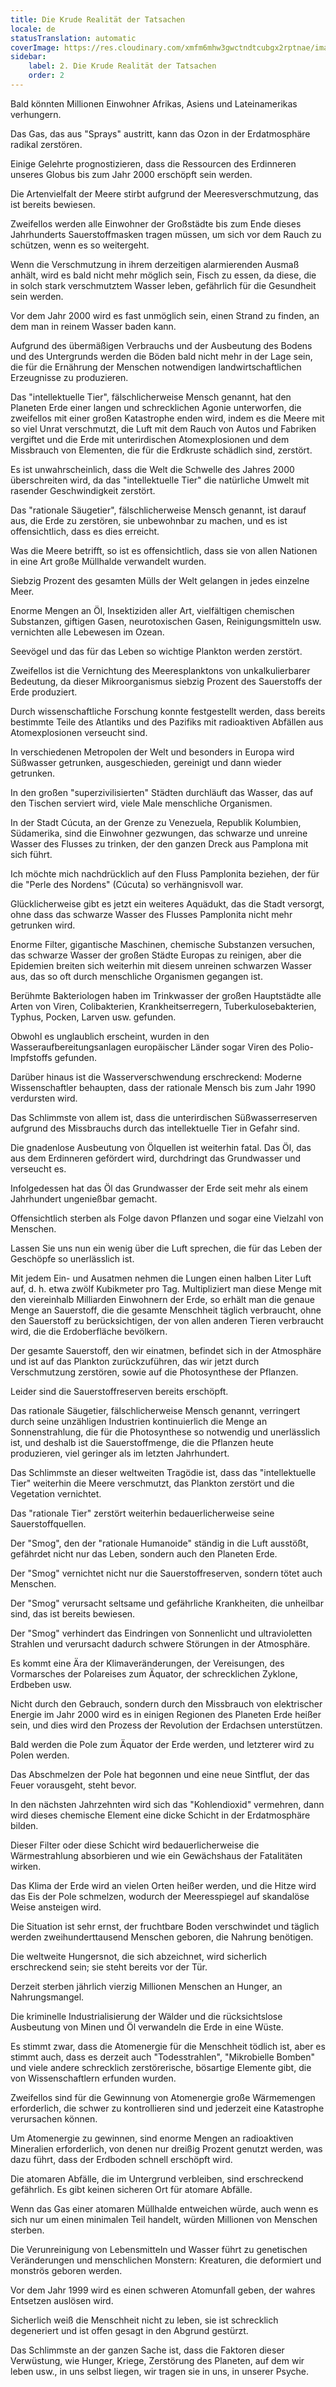 ```yaml
---
title: Die Krude Realität der Tatsachen
locale: de
statusTranslation: automatic
coverImage: https://res.cloudinary.com/xmfm6mhw3gwctndtcubgx2rptnae/image/upload/v1741354419/small_cover_la_gran_rebelion_28716e29d2.webp
sidebar:
    label: 2. Die Krude Realität der Tatsachen
    order: 2
---
```

Bald könnten Millionen Einwohner Afrikas, Asiens und Lateinamerikas verhungern.

Das Gas, das aus "Sprays" austritt, kann das Ozon in der Erdatmosphäre radikal zerstören.

Einige Gelehrte prognostizieren, dass die Ressourcen des Erdinneren unseres Globus bis zum Jahr 2000 erschöpft sein werden.

Die Artenvielfalt der Meere stirbt aufgrund der Meeresverschmutzung, das ist bereits bewiesen.

Zweifellos werden alle Einwohner der Großstädte bis zum Ende dieses Jahrhunderts Sauerstoffmasken tragen müssen, um sich vor dem Rauch zu schützen, wenn es so weitergeht.

Wenn die Verschmutzung in ihrem derzeitigen alarmierenden Ausmaß anhält, wird es bald nicht mehr möglich sein, Fisch zu essen, da diese, die in solch stark verschmutztem Wasser leben, gefährlich für die Gesundheit sein werden.

Vor dem Jahr 2000 wird es fast unmöglich sein, einen Strand zu finden, an dem man in reinem Wasser baden kann.

Aufgrund des übermäßigen Verbrauchs und der Ausbeutung des Bodens und des Untergrunds werden die Böden bald nicht mehr in der Lage sein, die für die Ernährung der Menschen notwendigen landwirtschaftlichen Erzeugnisse zu produzieren.

Das "intellektuelle Tier", fälschlicherweise Mensch genannt, hat den Planeten Erde einer langen und schrecklichen Agonie unterworfen, die zweifellos mit einer großen Katastrophe enden wird, indem es die Meere mit so viel Unrat verschmutzt, die Luft mit dem Rauch von Autos und Fabriken vergiftet und die Erde mit unterirdischen Atomexplosionen und dem Missbrauch von Elementen, die für die Erdkruste schädlich sind, zerstört.

Es ist unwahrscheinlich, dass die Welt die Schwelle des Jahres 2000 überschreiten wird, da das "intellektuelle Tier" die natürliche Umwelt mit rasender Geschwindigkeit zerstört.

Das "rationale Säugetier", fälschlicherweise Mensch genannt, ist darauf aus, die Erde zu zerstören, sie unbewohnbar zu machen, und es ist offensichtlich, dass es dies erreicht.

Was die Meere betrifft, so ist es offensichtlich, dass sie von allen Nationen in eine Art große Müllhalde verwandelt wurden.

Siebzig Prozent des gesamten Mülls der Welt gelangen in jedes einzelne Meer.

Enorme Mengen an Öl, Insektiziden aller Art, vielfältigen chemischen Substanzen, giftigen Gasen, neurotoxischen Gasen, Reinigungsmitteln usw. vernichten alle Lebewesen im Ozean.

Seevögel und das für das Leben so wichtige Plankton werden zerstört.

Zweifellos ist die Vernichtung des Meeresplanktons von unkalkulierbarer Bedeutung, da dieser Mikroorganismus siebzig Prozent des Sauerstoffs der Erde produziert.

Durch wissenschaftliche Forschung konnte festgestellt werden, dass bereits bestimmte Teile des Atlantiks und des Pazifiks mit radioaktiven Abfällen aus Atomexplosionen verseucht sind.

In verschiedenen Metropolen der Welt und besonders in Europa wird Süßwasser getrunken, ausgeschieden, gereinigt und dann wieder getrunken.

In den großen "superzivilisierten" Städten durchläuft das Wasser, das auf den Tischen serviert wird, viele Male menschliche Organismen.

In der Stadt Cúcuta, an der Grenze zu Venezuela, Republik Kolumbien, Südamerika, sind die Einwohner gezwungen, das schwarze und unreine Wasser des Flusses zu trinken, der den ganzen Dreck aus Pamplona mit sich führt.

Ich möchte mich nachdrücklich auf den Fluss Pamplonita beziehen, der für die "Perle des Nordens" (Cúcuta) so verhängnisvoll war.

Glücklicherweise gibt es jetzt ein weiteres Aquädukt, das die Stadt versorgt, ohne dass das schwarze Wasser des Flusses Pamplonita nicht mehr getrunken wird.

Enorme Filter, gigantische Maschinen, chemische Substanzen versuchen, das schwarze Wasser der großen Städte Europas zu reinigen, aber die Epidemien breiten sich weiterhin mit diesem unreinen schwarzen Wasser aus, das so oft durch menschliche Organismen gegangen ist.

Berühmte Bakteriologen haben im Trinkwasser der großen Hauptstädte alle Arten von Viren, Colibakterien, Krankheitserregern, Tuberkulosebakterien, Typhus, Pocken, Larven usw. gefunden.

Obwohl es unglaublich erscheint, wurden in den Wasseraufbereitungsanlagen europäischer Länder sogar Viren des Polio-Impfstoffs gefunden.

Darüber hinaus ist die Wasserverschwendung erschreckend: Moderne Wissenschaftler behaupten, dass der rationale Mensch bis zum Jahr 1990 verdursten wird.

Das Schlimmste von allem ist, dass die unterirdischen Süßwasserreserven aufgrund des Missbrauchs durch das intellektuelle Tier in Gefahr sind.

Die gnadenlose Ausbeutung von Ölquellen ist weiterhin fatal. Das Öl, das aus dem Erdinneren gefördert wird, durchdringt das Grundwasser und verseucht es.

Infolgedessen hat das Öl das Grundwasser der Erde seit mehr als einem Jahrhundert ungenießbar gemacht.

Offensichtlich sterben als Folge davon Pflanzen und sogar eine Vielzahl von Menschen.

Lassen Sie uns nun ein wenig über die Luft sprechen, die für das Leben der Geschöpfe so unerlässlich ist.

Mit jedem Ein- und Ausatmen nehmen die Lungen einen halben Liter Luft auf, d. h. etwa zwölf Kubikmeter pro Tag. Multipliziert man diese Menge mit den viereinhalb Milliarden Einwohnern der Erde, so erhält man die genaue Menge an Sauerstoff, die die gesamte Menschheit täglich verbraucht, ohne den Sauerstoff zu berücksichtigen, der von allen anderen Tieren verbraucht wird, die die Erdoberfläche bevölkern.

Der gesamte Sauerstoff, den wir einatmen, befindet sich in der Atmosphäre und ist auf das Plankton zurückzuführen, das wir jetzt durch Verschmutzung zerstören, sowie auf die Photosynthese der Pflanzen.

Leider sind die Sauerstoffreserven bereits erschöpft.

Das rationale Säugetier, fälschlicherweise Mensch genannt, verringert durch seine unzähligen Industrien kontinuierlich die Menge an Sonnenstrahlung, die für die Photosynthese so notwendig und unerlässlich ist, und deshalb ist die Sauerstoffmenge, die die Pflanzen heute produzieren, viel geringer als im letzten Jahrhundert.

Das Schlimmste an dieser weltweiten Tragödie ist, dass das "intellektuelle Tier" weiterhin die Meere verschmutzt, das Plankton zerstört und die Vegetation vernichtet.

Das "rationale Tier" zerstört weiterhin bedauerlicherweise seine Sauerstoffquellen.

Der "Smog", den der "rationale Humanoide" ständig in die Luft ausstößt, gefährdet nicht nur das Leben, sondern auch den Planeten Erde.

Der "Smog" vernichtet nicht nur die Sauerstoffreserven, sondern tötet auch Menschen.

Der "Smog" verursacht seltsame und gefährliche Krankheiten, die unheilbar sind, das ist bereits bewiesen.

Der "Smog" verhindert das Eindringen von Sonnenlicht und ultravioletten Strahlen und verursacht dadurch schwere Störungen in der Atmosphäre.

Es kommt eine Ära der Klimaveränderungen, der Vereisungen, des Vormarsches der Polareises zum Äquator, der schrecklichen Zyklone, Erdbeben usw.

Nicht durch den Gebrauch, sondern durch den Missbrauch von elektrischer Energie im Jahr 2000 wird es in einigen Regionen des Planeten Erde heißer sein, und dies wird den Prozess der Revolution der Erdachsen unterstützen.

Bald werden die Pole zum Äquator der Erde werden, und letzterer wird zu Polen werden.

Das Abschmelzen der Pole hat begonnen und eine neue Sintflut, der das Feuer vorausgeht, steht bevor.

In den nächsten Jahrzehnten wird sich das "Kohlendioxid" vermehren, dann wird dieses chemische Element eine dicke Schicht in der Erdatmosphäre bilden.

Dieser Filter oder diese Schicht wird bedauerlicherweise die Wärmestrahlung absorbieren und wie ein Gewächshaus der Fatalitäten wirken.

Das Klima der Erde wird an vielen Orten heißer werden, und die Hitze wird das Eis der Pole schmelzen, wodurch der Meeresspiegel auf skandalöse Weise ansteigen wird.

Die Situation ist sehr ernst, der fruchtbare Boden verschwindet und täglich werden zweihunderttausend Menschen geboren, die Nahrung benötigen.

Die weltweite Hungersnot, die sich abzeichnet, wird sicherlich erschreckend sein; sie steht bereits vor der Tür.

Derzeit sterben jährlich vierzig Millionen Menschen an Hunger, an Nahrungsmangel.

Die kriminelle Industrialisierung der Wälder und die rücksichtslose Ausbeutung von Minen und Öl verwandeln die Erde in eine Wüste.

Es stimmt zwar, dass die Atomenergie für die Menschheit tödlich ist, aber es stimmt auch, dass es derzeit auch "Todesstrahlen", "Mikrobielle Bomben" und viele andere schrecklich zerstörerische, bösartige Elemente gibt, die von Wissenschaftlern erfunden wurden.

Zweifellos sind für die Gewinnung von Atomenergie große Wärmemengen erforderlich, die schwer zu kontrollieren sind und jederzeit eine Katastrophe verursachen können.

Um Atomenergie zu gewinnen, sind enorme Mengen an radioaktiven Mineralien erforderlich, von denen nur dreißig Prozent genutzt werden, was dazu führt, dass der Erdboden schnell erschöpft wird.

Die atomaren Abfälle, die im Untergrund verbleiben, sind erschreckend gefährlich. Es gibt keinen sicheren Ort für atomare Abfälle.

Wenn das Gas einer atomaren Müllhalde entweichen würde, auch wenn es sich nur um einen minimalen Teil handelt, würden Millionen von Menschen sterben.

Die Verunreinigung von Lebensmitteln und Wasser führt zu genetischen Veränderungen und menschlichen Monstern: Kreaturen, die deformiert und monströs geboren werden.

Vor dem Jahr 1999 wird es einen schweren Atomunfall geben, der wahres Entsetzen auslösen wird.

Sicherlich weiß die Menschheit nicht zu leben, sie ist schrecklich degeneriert und ist offen gesagt in den Abgrund gestürzt.

Das Schlimmste an der ganzen Sache ist, dass die Faktoren dieser Verwüstung, wie Hunger, Kriege, Zerstörung des Planeten, auf dem wir leben usw., in uns selbst liegen, wir tragen sie in uns, in unserer Psyche.

